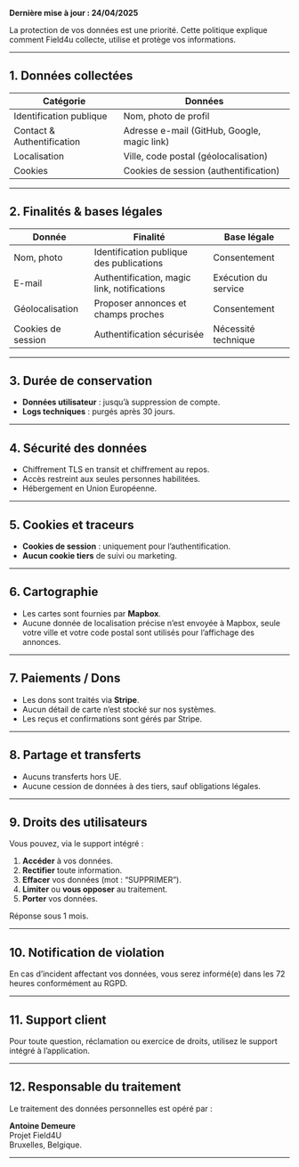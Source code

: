 **Dernière mise à jour : 24/04/2025**

La protection de vos données est une priorité. Cette politique explique comment Field4u collecte, utilise et protège vos informations.

---

## 1. Données collectées

| Catégorie                  | Données                                     |
| -------------------------- | ------------------------------------------- |
| Identification publique    | Nom, photo de profil                        |
| Contact & Authentification | Adresse e-mail (GitHub, Google, magic link) |
| Localisation               | Ville, code postal (géolocalisation)        |
| Cookies                    | Cookies de session (authentification)       |

---

## 2. Finalités & bases légales

| Donnée             | Finalité                                    | Base légale          |
| ------------------ | ------------------------------------------- | -------------------- |
| Nom, photo         | Identification publique des publications    | Consentement         |
| E-mail             | Authentification, magic link, notifications | Exécution du service |
| Géolocalisation    | Proposer annonces et champs proches         | Consentement         |
| Cookies de session | Authentification sécurisée                  | Nécessité technique  |

---

## 3. Durée de conservation

- **Données utilisateur** : jusqu’à suppression de compte.
- **Logs techniques** : purgés après 30 jours.

---

## 4. Sécurité des données

- Chiffrement TLS en transit et chiffrement au repos.
- Accès restreint aux seules personnes habilitées.
- Hébergement en Union Européenne.

---

## 5. Cookies et traceurs

- **Cookies de session** : uniquement pour l’authentification.
- **Aucun cookie tiers** de suivi ou marketing.

---

## 6. Cartographie

- Les cartes sont fournies par **Mapbox**.
- Aucune donnée de localisation précise n’est envoyée à Mapbox, seule votre ville et votre code postal sont utilisés pour l’affichage des annonces.

---

## 7. Paiements / Dons

- Les dons sont traités via **Stripe**.
- Aucun détail de carte n’est stocké sur nos systèmes.
- Les reçus et confirmations sont gérés par Stripe.

---

## 8. Partage et transferts

- Aucuns transferts hors UE.
- Aucune cession de données à des tiers, sauf obligations légales.

---

## 9. Droits des utilisateurs

Vous pouvez, via le support intégré :

1. **Accéder** à vos données.
2. **Rectifier** toute information.
3. **Effacer** vos données (mot : “SUPPRIMER”).
4. **Limiter** ou **vous opposer** au traitement.
5. **Porter** vos données.

Réponse sous 1 mois.

---

## 10. Notification de violation

En cas d’incident affectant vos données, vous serez informé(e) dans les 72 heures conformément au RGPD.

---

## 11. Support client

Pour toute question, réclamation ou exercice de droits, utilisez le support intégré à l’application.

---

## 12. Responsable du traitement

Le traitement des données personnelles est opéré par :

**Antoine Demeure**  
Projet Field4U  
Bruxelles, Belgique.

---
